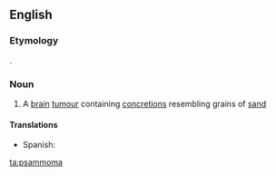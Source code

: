 ==English==

===Etymology===
{{etyl|grc|en}} {{term|ψάμμος||sand|lang=grc}}.

===Noun===
{{en-noun|s|psammomata}}

# {{context|medicine|lang=en}} A [[brain]] [[tumour]] containing [[concretion]]s resembling grains of [[sand]]

====Translations====
{{trans-top|brain tumor}}
* Spanish: {{t|es|psamoma|f}}
{{trans-mid}}
{{trans-bottom}}

[[ta:psammoma]]